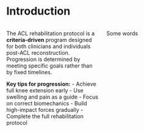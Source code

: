 # Introduction {#ch-intro}

:::: {.columns}
::: {.column width="50%"}
The ACL rehabilitation protocol is a **criteria-driven** program designed for both clinicians and individuals post-ACL reconstruction. Progression is determined by meeting specific goals rather than by fixed timelines.

**Key tips for progression:**
- Achieve full knee extension early
- Use swelling and pain as a guide
- Focus on correct biomechanics
- Build high-impact forces gradually
- Complete the full rehabilitation protocol
:::

::: {.column width="50%" .phase-nav}
Some words
:::
::::